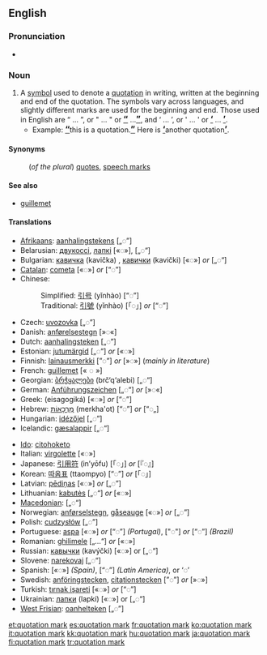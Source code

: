 ==English==

===Pronunciation===
* {{IPA|/kwəʊˈteiʃn̩ mɑɹk/}}

===Noun===
{{en-noun|sg=[[quotation]] [[mark]]}}

# A [[symbol]] used to denote a [[quotation]] in writing, written at the beginning and end of the quotation. The symbols vary across languages, and slightly different marks are used for the beginning and end.  Those used in English are “ ... ”, or " ... " or <big>'''[[“]]'''</big> ...<big>'''[[”]]'''</big>, and ‘ ... ’, or ' ... ' or <big>'''[[‘]]'''</big> ... <big>'''[[’]]'''</big>.
#* Example: <big>'''[[“]]'''</big>this is a quotation.<big>'''[[”]]'''</big> Here is <big>'''[[‘]]'''</big>another quotation<big>'''[[’]]'''</big>.

====Synonyms====
: (''of the plural'') [[quotes]], [[speech marks]]

====See also====
* [[guillemet]]

{{punctuation}}

====Translations====
{{trans-top|Note: ''The following languages use  “◌”-style quotation marks, unless otherwise indicated.''}}
* [[Afrikaans]]: [[aanhalingstekens]] [„◌”]
* Belarusian: [[двукоссі]], [[лапкі]] [«◌»], [„◌“]
* Bulgarian: [[кавичка]] (kavička) {{f}}, [[кавички]] (kavički) {{p}} [«◌»] ''or'' [„◌“]
* [[Catalan]]: [[cometa]] {{f}} [«◌»] ''or'' [“◌”]
* Chinese:
*: Simplified: [[引号]] (yǐnhào) [“◌”]
*: Traditional: [[引號]] (yǐnhào) [「◌」] ''or'' [“◌”]
* Czech: [[uvozovka]] {{f}} [„◌”]
* Danish: [[anførelsestegn]] {{n}} [»◌«]
* Dutch: [[aanhalingsteken]] {{n}} [„◌”]
* Estonian: [[jutumärgid]] [„◌“] ''or'' [«◌»]
* Finnish: [[lainausmerkki]] [”◌”] ''or'' [»◌»] (''mainly in literature'')
* French: [[guillemet]] {{m}} [« ◌ »]
* Georgian: [[ბრჭყალები]] (brč‘q‘alebi) [„◌“]
* German: [[Anführungszeichen]] {{n}} [„◌“] ''or'' [»◌«]
* Greek: {{t|el|εισαγωγικά|n|p|sc=Grek}} (eisagogiká) [«◌»] ''or'' [“◌”]
* Hebrew: [[מרכאות|מֵרְכָאוֹת]] (merkha'ot) {{f|p}} [“◌”] ''or'' [“◌„]
* Hungarian: [[idézőjel]] [„◌”]
* Icelandic: [[gæsalappir]] [„◌“]
{{trans-mid}}
* [[Ido]]: [[citohoketo]]
* Italian: [[virgolette]] {{f|p}} [«◌»]
* Japanese: [[引用符]] (in’yōfu) [「◌」] ''or'' [『◌』]
* Korean: [[따옴표]] (ttaompyo) [“◌”] ''or'' [「◌」]
* Latvian: [[pēdiņas]] [«◌»] ''or'' [„◌”]
* Lithuanian: [[kabutės]] [„◌“] ''or'' [«◌»]
* [[Macedonian]]: {{t|mk|наводници|p|tr=navódnici|sc=Cyrl|xs=Macedonian}} [„◌“]
* Norwegian: [[anførselstegn]], [[gåseauge]] [«◌»] ''or'' [„◌”]
* Polish: [[cudzysłów]] {{m}} [„◌”]
* Portuguese: [[aspa]] {{f}} [«◌»] ''or'' [“◌”] ''(Portugal)'', ["◌"] ''or'' [“◌”] ''(Brazil)''
* Romanian: [[ghilimele]] {{f|p}} [„…“] ''or'' [«◌»]
* Russian: [[кавычки]] (kavýčki) {{f|p}} [«◌»] or [„◌“]
* Slovene: [[narekovaj]] {{m}} [„◌“]
* Spanish: {{t-|es|comillas|fpl}} [«◌»] ''(Spain)'', [“◌”] ''(Latin America)'', or ‘◌’
* Swedish: [[anföringstecken]], [[citationstecken]] {{p}} [”◌”] ''or'' [»◌»]
* Turkish: [[tırnak işareti]] [«◌»] ''or'' [“◌”]
* Ukrainian: [[лапки]] (lapkí) {{f|p}} [«◌»] or [„◌“]
* [[West Frisian]]: [[oanhelteken]] {{n}} [„◌”]
{{trans-bottom}}

{{wikipedia}}

[[et:quotation mark]]
[[es:quotation mark]]
[[fr:quotation mark]]
[[ko:quotation mark]]
[[it:quotation mark]]
[[kk:quotation mark]]
[[hu:quotation mark]]
[[ja:quotation mark]]
[[fi:quotation mark]]
[[tr:quotation mark]]